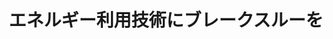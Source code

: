 ﻿---
title: "エネルギー利用技術にブレークスルーを"
category: "工学院"
vol: 3
interviewee: "越後 亮三 "
url: ""
tags: ["工学","人間","機械","エネルギー","地球"]
pdf: "3-1.pdf"
career: ""
preface: "太古の昔原始人類が火を手に入れて以来、燃焼現象とと人間社会は切っても切れない関係にあった。18世紀の産業革命後、化石燃料の消費は急速に増加し近代文明はエネルギーの大量消費の上に構築されている。そして、2度のオイルショックを経験した現在でも、地球上で消費されるエネルギー量は増加の一途をたどり、その大部分は依然、化石燃料の消費をもって賄われる。では、果たして人類は、有限なエネルギーを有効に利用しているのであろうか。この大いなるテーマを追って、スタッフは燃焼学とい熱伝達の研究に取り組んでおられる機械工学科の越後亮三教授のを訪問した。"
---

